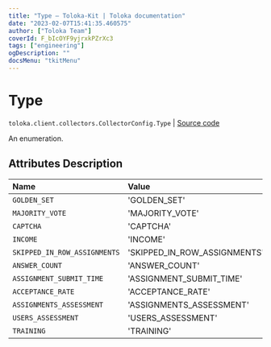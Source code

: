 ```yaml
---
title: "Type — Toloka-Kit | Toloka documentation"
date: "2023-02-07T15:41:35.460575"
author: ["Toloka Team"]
coverId: F_bIcOYF9yjrxkPZrXc3
tags: ["engineering"]
ogDescription: ""
docsMenu: "tkitMenu"
---
```


# Type
`toloka.client.collectors.CollectorConfig.Type` | [Source code](https://github.com/Toloka/toloka-kit/blob/v1.1.3/src/client/collectors.py#L52)

An enumeration.

## Attributes Description

| Name | Value | Description |
| :------| :-----------| :----------|
`GOLDEN_SET`|'GOLDEN_SET'|
`MAJORITY_VOTE`|'MAJORITY_VOTE'|
`CAPTCHA`|'CAPTCHA'|
`INCOME`|'INCOME'|
`SKIPPED_IN_ROW_ASSIGNMENTS`|'SKIPPED_IN_ROW_ASSIGNMENTS'|
`ANSWER_COUNT`|'ANSWER_COUNT'|
`ASSIGNMENT_SUBMIT_TIME`|'ASSIGNMENT_SUBMIT_TIME'|
`ACCEPTANCE_RATE`|'ACCEPTANCE_RATE'|
`ASSIGNMENTS_ASSESSMENT`|'ASSIGNMENTS_ASSESSMENT'|
`USERS_ASSESSMENT`|'USERS_ASSESSMENT'|
`TRAINING`|'TRAINING'|